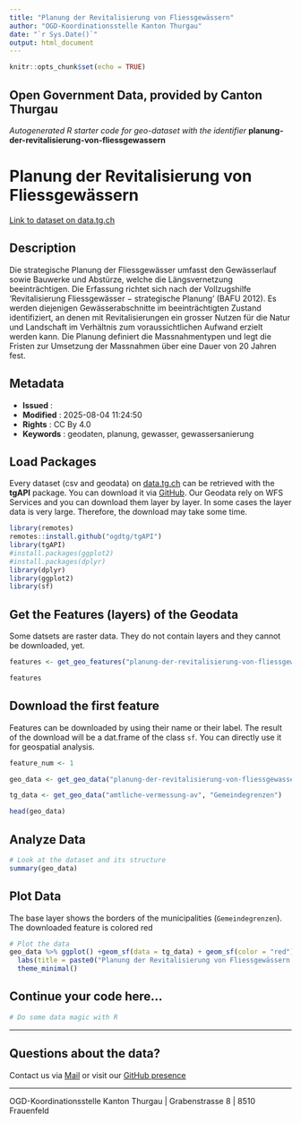 ```yaml
---
title: "Planung der Revitalisierung von Fliessgewässern"
author: "OGD-Koordinationsstelle Kanton Thurgau"
date: "`r Sys.Date()`"
output: html_document
---
```


```r
knitr::opts_chunk$set(echo = TRUE)
```

## Open Government Data, provided by **Canton Thurgau**
*Autogenerated R starter code for geo-dataset with the identifier* **planung-der-revitalisierung-von-fliessgewassern**


# **Planung der Revitalisierung von Fliessgewässern**

[Link to dataset on data.tg.ch](https://data.tg.ch/explore/dataset/planung-der-revitalisierung-von-fliessgewassern/information/)

## Description

Die strategische Planung der Fliessgewässer umfasst den Gewässerlauf sowie Bauwerke und Abstürze, welche die Längsvernetzung beeinträchtigen. Die Erfassung richtet sich nach der Vollzugshilfe 'Revitalisierung Fliessgewässer − strategische Planung' (BAFU 2012). Es werden diejenigen Gewässerabschnitte im beeinträchtigten Zustand identifiziert, an denen mit Revitalisierungen ein grosser Nutzen für die Natur und Landschaft im Verhältnis zum voraussichtlichen Aufwand erzielt werden kann. Die Planung definiert die Massnahmentypen und legt die Fristen zur Umsetzung der Massnahmen über eine Dauer von 20 Jahren fest.

## Metadata

- **Issued**                   : 
- **Modified**                 : 2025-08-04 11:24:50
- **Rights**                   : CC By 4.0
- **Keywords**                 : geodaten, planung, gewasser, gewassersanierung

## Load Packages

Every dataset (csv and geodata) on [data.tg.ch](https://data.tg.ch/pages/start/) can be retrieved with the **tgAPI** package. You can download it via [GitHub](https://github.com/ogdtg/tgAPI). Our Geodata rely on WFS Services and you can download them layer by layer. In some cases the layer data is very large. Therefore, the download may take some time.

```r
library(remotes)
remotes::install.github("ogdtg/tgAPI")
library(tgAPI)
#install.packages(ggplot2)
#install.packages(dplyr)
library(dplyr)
library(ggplot2)
library(sf)

```


## Get the Features (layers) of the Geodata

Some datsets are raster data. They do not contain layers and they cannot be downloaded, yet.

```r
features <- get_geo_features("planung-der-revitalisierung-von-fliessgewassern")

features
```


## Download the first feature

Features can be downloaded by using their name or their label. The result of the download will be a dat.frame of the class `sf`. You can directly use it for geospatial analysis.

```r

feature_num <- 1

geo_data <- get_geo_data("planung-der-revitalisierung-von-fliessgewassern",features$name[feature_num])

tg_data <- get_geo_data("amtliche-vermessung-av", "Gemeindegrenzen")

head(geo_data)
```


## Analyze Data

```r

# Look at the dataset and its structure
summary(geo_data)

```


## Plot Data

The base layer shows the borders of the municipalities (`Gemeindegrenzen`). The downloaded feature is colored red

```r

# Plot the data
geo_data %>% ggplot() +geom_sf(data = tg_data) + geom_sf(color = "red") +
  labs(title = paste0("Planung der Revitalisierung von Fliessgewässern: ",features$title[feature_num])) +
  theme_minimal()

```


## Continue your code here...


```r
# Do some data magic with R
```

------------------------------------------------------------------------

## Questions about the data?

Contact us via [Mail](mailto:ogd@tg.ch) or visit our [GitHub presence](https://github.com/ogdtg)


------------------------------------------------------------------------

OGD-Koordinationsstelle Kanton Thurgau | Grabenstrasse 8 | 8510 Frauenfeld
